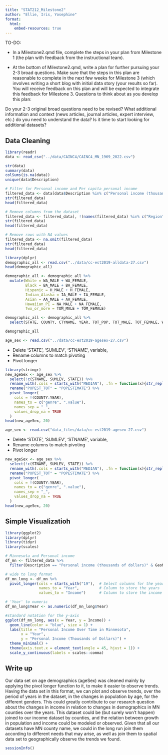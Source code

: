 ```yaml
---
title: "STAT212_Milestone2"
author: "Ellie, Iris, Yosephine"
format: 
  html:
    embed-resources: true
---
```


TO-DO:

-   In a Milestone2.qmd file, complete the steps in your plan from Milestone 1 (the plan with feedback from the instructional team).

-   At the bottom of Milestone2.qmd, write a plan for further pursuing your 2-3 broad questions. Make sure that the steps in this plan are reasonable to complete in the next few weeks for Milestone 3 (which involves writing a short blog with initial data story (your results so far). You will receive feedback on this plan and will be expected to integrate this feedback for Milestone 3. Questions to think about as you develop this plan:

Do your 2-3 original broad questions need to be revised? What additional information and context (news articles, journal articles, expert interview, etc.) do you need to understand the data? Is it time to start looking for additional datasets?

## Data Cleaning

```r
library(readr)
data <- read_csv("../data/CAINC4/CAINC4_MN_1969_2022.csv")
```

```r
str(data)
summary(data)
colSums(is.na(data))
unique(data$Description)
```

```r
# Filter for Personal income and Per capita personal income
filtered_data <- data[data$Description %in% c("Personal income (thousands of dollars)", "Per capita personal income (dollars) 4/"), ]
str(filtered_data)
head(filtered_data)
```

```r
# Remove columns from the dataset
filtered_data <- filtered_data[, !(names(filtered_data) %in% c("Region", "LineCode", "TableName", "IndustryClassification", "Unit"))]
str(filtered_data)
head(filtered_data)
```

```r
# Remove rows with NA values
filtered_data <- na.omit(filtered_data)
str(filtered_data)
head(filtered_data)
```

```r
library(dplyr)
demographic_all <- read.csv("../data/cc-est2019-alldata-27.csv")
head(demographic_all)
```

```r
demographic_all <- demographic_all %>%
  mutate(White = WA_MALE + WA_FEMALE,
         Black = BA_MALE + BA_FEMALE,
         Hispanic = H_MALE + H_FEMALE,
         Indian_Alaska = IA_MALE + IA_FEMALE,
         Asian = AA_MALE + AA_FEMALE,
         Hawaiian_PI = NA_MALE + NA_FEMALE,
         Two_or_more = TOM_MALE + TOM_FEMALE)

demographic_all <- demographic_all %>% 
  select(STATE, COUNTY, CTYNAME, YEAR, TOT_POP, TOT_MALE, TOT_FEMALE, White, Black, Hispanic, Indian_Alaska, Asian, Hawaiian_PI, Two_or_more)

demographic_all
```

```r
age_sex <- read.csv("../data/cc-est2019-agesex-27.csv")
```

-   Delete 'STATE', 'SUMLEV', 'STNAME', variable,
-   Rename columns to match pivoting
-   Pivot longer

```r
library(stringr)
new_ageSex <- age_sex %>% 
  select(!c(STNAME, SUMLEV, STATE)) %>% 
  rename_with(.cols = starts_with("MEDIAN"), .fn = function(x){str_replace(x, "_", ".")}) %>% 
  rename("POPEST_TOT" = "POPESTIMATE") %>% 
  pivot_longer(
    cols = !(COUNTY:YEAR),
    names_to = c("genre", ".value"),
    names_sep = "_",
    values_drop_na = TRUE
  ) 
head(new_ageSex, 20)

```

```r
age_sex <- read.csv("data_files/data/cc-est2019-agesex-27.csv")
```

-   Delete 'STATE', 'SUMLEV', 'STNAME', variable,
-   Rename columns to match pivoting
-   Pivot longer

```r
new_ageSex <- age_sex %>% 
  select(!c(STNAME, SUMLEV, STATE)) %>% 
  rename_with(.cols = starts_with("MEDIAN"), .fn = function(x){str_replace(x, "_", ".")}) %>% 
  rename("POPEST_TOT" = "POPESTIMATE") %>% 
  pivot_longer(
    cols = !(COUNTY:YEAR),
    names_to = c("genre", ".value"),
    names_sep = "_",
    values_drop_na = TRUE
  ) 
head(new_ageSex, 20)

```

## Simple Visualizatioh

```r
library(ggplot2)
library(dplyr)
library(tidyr)
library(scales)

# Minnesota and Personal income
df_mn <- filtered_data %>%
  filter(Description == "Personal income (thousands of dollars)" & GeoName == "Minnesota")

# wide to long format
df_mn_long <- df_mn %>%
  pivot_longer(cols = starts_with("19"),  # Select columns for the years (e.g., 1969, 1970, etc.)
               names_to = "Year",         # Column to store the years
               values_to = "Income")      # Column to store the income values

# 'Year' to numeric
df_mn_long$Year <- as.numeric(df_mn_long$Year)

#standard notation for the y-axis
ggplot(df_mn_long, aes(x = Year, y = Income)) +
  geom_line(color = "blue", size = 1) +
  labs(title = "Personal Income Over Time in Minnesota",
       x = "Year",
       y = "Personal Income (Thousands of Dollars)") +
  theme_minimal() +
  theme(axis.text.x = element_text(angle = 45, hjust = 1)) +  
  scale_y_continuous(labels = scales::comma)  
```

## Write up

Our data set on age demographics (ageSex) was cleaned mainly by applying the pivot longer function to it, to make it easier to observe trends. Having the data set in this format, we can plot and observe trends, over the period of years in the dataset, in the changes in population by age, for the different genders. This could greatly contribute to our research question about the changes in income in relation to changes in demographics in MN counties over the years. This dataset could be (but surely won't happen) joined to our income dataset by counties, and the relation between growth in population and income could be modeled or observed. Given that all our datasets have MN county name, we could in the long run join them according to different needs that may arise, as well as join them to spatial data set to geographically observe the trends we found.

```r
sessionInfo()
```
